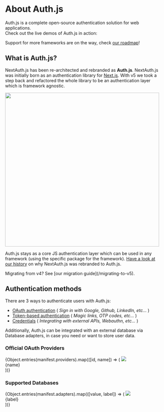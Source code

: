 
# About Auth.js

Auth.js is a complete open-source authentication solution for web applications.<br />Check out the live demos of Auth.js in action:

<DemoCards />

Support for more frameworks are on the way, check [our roadmap](/reference#roadmap)!

## What is Auth.js?

NextAuth.js has been re-architected and rebranded as **Auth.js**. NextAuth.js was initially born as an authentication library for [Next.js](https://nextjs.org/). With v5 we took a step back and refactored the whole library to be an authentication layer which is framework agnostic.

<img
  src="/img/etc/authjs-architecture.png"
  width="500"
  className="mx-auto mt-4"
/>

Auth.js stays as a core JS authentication layer which can be used in any
framework (using the specific package for the framework). [Have a look at our history](/overview/contributors#history) on why NextAuth.js was rebranded to Auth.js.

<Callout type="info">
  Migrating from v4? See [our migration guide](/migrating-to-v5).
</Callout>

## Authentication methods

There are 3 ways to authenticate users with Auth.js:

- [OAuth authentication](/getting-started/providers/oauth-tutorial) ( _Sign in with Google, Github, LinkedIn, etc..._ )
- [Token-based authentication](/getting-started/providers/email-tutorial) ( _Magic links, OTP codes, etc..._ )
- [Credentials](/getting-started/providers/credentials-tutorial) ( _Integrating with external APIs, Webauthn, etc..._ )

Additionally, Auth.js can be integrated with an external database via Database adapters, in case you need or want to store user data.

### Official OAuth Providers

<ListDisclosure limit={8}>
  {Object.entries(manifest.providers).map(([id, name]) => (
    <Link
      href={`/reference/core/providers/${id}`}
      key={name}
      className="p-4 border border-solid border-slate-200 rounded-lg flex flex-col items-center justify-between w-36 shadow-lg h-32"
    >
      <img src={`/img/providers/${id}.svg`} className="w-11 mt-2" />
      <div className="text-sm text-center">{name}</div>
    </Link>
  ))}
</ListDisclosure>

### Supported Databases

<ListDisclosure limit={8}>
  {Object.entries(manifest.adapters).map(([value, label]) => (
    <Link
      href={`/reference/adapter/${value}`}
      key={value}
      className="p-4 border border-solid border-slate-200 rounded-lg flex flex-col items-center justify-between w-36 shadow-lg h-32"
    >
      <img src={`/img/adapters/${value}.svg`} className="h-12 mt-2" />
      <div className="text-sm text-center">{label}</div>
    </Link>
  ))}
</ListDisclosure>
